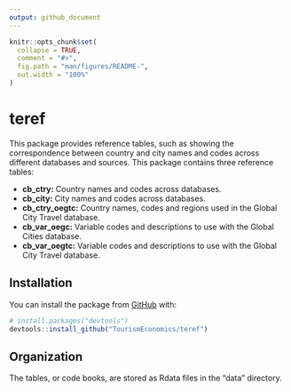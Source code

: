 ```yaml
---
output: github_document
---
```


<!-- README.md is generated from README.Rmd. Please edit that file -->

```r
knitr::opts_chunk$set(
  collapse = TRUE,
  comment = "#>",
  fig.path = "man/figures/README-",
  out.width = "100%"
)
```

# teref

<!-- badges: start -->
<!-- badges: end -->

This package provides reference tables, such as showing the correspondence between country and city names and codes across different databases and sources. This package contains three reference tables:  

* __cb_ctry:__ Country names and codes across databases. 
* __cb_city:__ City names and codes across databases.
* __cb_ctry_oegtc:__ Country names, codes and regions used in the Global City Travel database.
* __cb_var_oegc:__ Variable codes and descriptions to use with the Global Cities database.
* __cb_var_oegtc:__ Variable codes and descriptions to use with the Global City Travel database.

## Installation

You can install the package from [GitHub](https://github.com/) with:

``` r
# install.packages("devtools")
devtools::install_github("TourismEconomics/teref")
```

## Organization
The tables, or code books, are stored as Rdata files in the "data" directory. 


